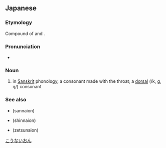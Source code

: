 ==Japanese==
{{ja-kanjitab|こう|ない|おん|yomi=on}}

===Etymology===
Compound of {{m|ja|喉内|kōnai}} and {{m|ja|音|on|sound}}.

===Pronunciation===
* {{IPA|[koːnaion]|lang=ja}}

===Noun===
{{ja-noun|こうないおん}}

# {{lb|ja|phonetics}} in [[w:Siddhaṃ script|Sanskrit]] phonology, a consonant made with the throat; a [[w:Dorsal consonant|dorsal]] (/k, g, ŋ/) consonant

===See also===
* {{l|ja|三内音}} (sannaion)
* {{l|ja|唇内音}} (shinnaion)
* {{l|ja|舌内音}} (zetsunaion)

[[Category:ja:Phonetics|こうないおん]]